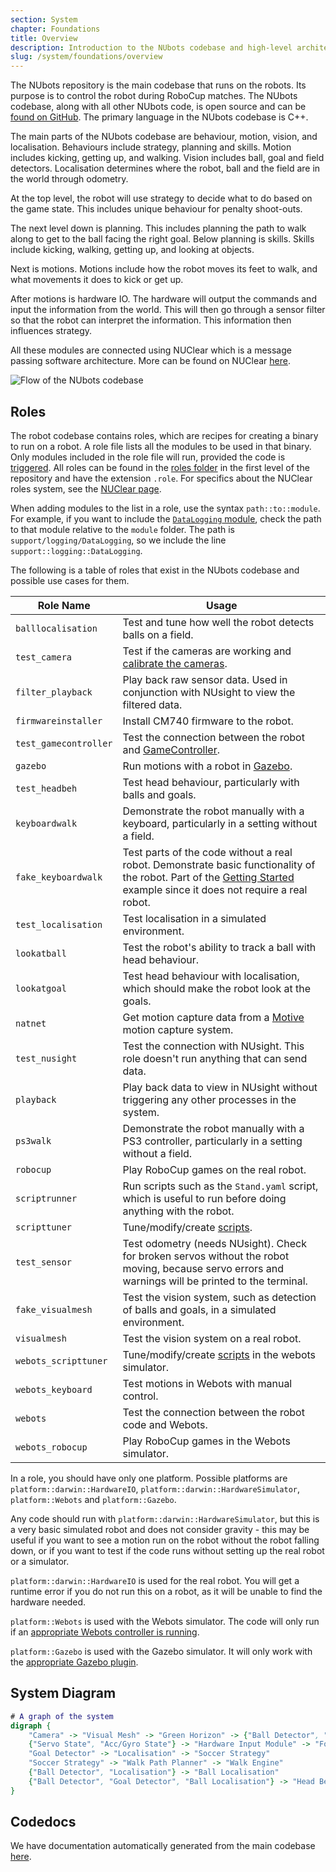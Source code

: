 ```yaml
---
section: System
chapter: Foundations
title: Overview
description: Introduction to the NUbots codebase and high-level architecture.
slug: /system/foundations/overview
---
```


The NUbots repository is the main codebase that runs on the robots. Its purpose is to control the robot during RoboCup matches. The NUbots codebase, along with all other NUbots code, is open source and can be [found on GitHub](https://github.com/NUbots/NUbots/). The primary language in the NUbots codebase is C++.

The main parts of the NUbots codebase are behaviour, motion, vision, and localisation. Behaviours include strategy, planning and skills. Motion includes kicking, getting up, and walking. Vision includes ball, goal and field detectors. Localisation determines where the robot, ball and the field are in the world through odometry.

At the top level, the robot will use strategy to decide what to do based on the game state. This includes unique behaviour for penalty shoot-outs.

The next level down is planning. This includes planning the path to walk along to get to the ball facing the right goal.
Below planning is skills. Skills include kicking, walking, getting up, and looking at objects.

Next is motions. Motions include how the robot moves its feet to walk, and what movements it does to kick or get up.

After motions is hardware IO. The hardware will output the commands and input the information from the world. This will then go through a sensor filter so that the robot can interpret the information. This information then influences strategy.

All these modules are connected using NUClear which is a message passing software architecture. More can be found on NUClear [here](https://nuclear.readthedocs.io/en/latest/).

![Flow of the NUbots codebase](./images/software-overview.svg)

## Roles

The robot codebase contains roles, which are recipes for creating a binary to run on a robot. A role file lists all the modules to be used in that binary. Only modules included in the role file will run, provided the code is [triggered](/system/foundations/nuclear#nuclear-dsl). All roles can be found in the [roles folder](https://github.com/NUbots/NUbots/tree/main/roles) in the first level of the repository and have the extension `.role`. For specifics about the NUClear roles system, see the [NUClear page](/system/foundations/nuclear#nuclear-roles).

When adding modules to the list in a role, use the syntax `path::to::module`. For example, if you want to include the [`DataLogging` module](https://github.com/NUbots/NUbots/tree/main/module/support/logging/DataLogging), check the path to that module relative to the `module` folder. The path is `support/logging/DataLogging`, so we include the line `support::logging::DataLogging`.

The following is a table of roles that exist in the NUbots codebase and possible use cases for them.

| Role Name             | Usage                                                                                                                                                                                                  |
| --------------------- | ------------------------------------------------------------------------------------------------------------------------------------------------------------------------------------------------------ |
| `balllocalisation`    | Test and tune how well the robot detects balls on a field.                                                                                                                                             |
| `test_camera`         | Test if the cameras are working and [calibrate the cameras](/guides/main/camera-calibration).                                                                                                          |
| `filter_playback`     | Play back raw sensor data. Used in conjunction with NUsight to view the filtered data.                                                                                                                 |
| `firmwareinstaller`   | Install CM740 firmware to the robot.                                                                                                                                                                   |
| `test_gamecontroller` | Test the connection between the robot and [GameController](https://github.com/RoboCup-Humanoid-TC/GameController).                                                                                     |
| `gazebo`              | Run motions with a robot in [Gazebo](http://gazebosim.org/).                                                                                                                                           |
| `test_headbeh`        | Test head behaviour, particularly with balls and goals.                                                                                                                                                |
| `keyboardwalk`        | Demonstrate the robot manually with a keyboard, particularly in a setting without a field.                                                                                                             |
| `fake_keyboardwalk`   | Test parts of the code without a real robot. Demonstrate basic functionality of the robot. Part of the [Getting Started](/guides/main/getting-started) example since it does not require a real robot. |
| `test_localisation`   | Test localisation in a simulated environment.                                                                                                                                                          |
| `lookatball`          | Test the robot's ability to track a ball with head behaviour.                                                                                                                                          |
| `lookatgoal`          | Test head behaviour with localisation, which should make the robot look at the goals.                                                                                                                  |
| `natnet`              | Get motion capture data from a [Motive](https://optitrack.com/software/motive/) motion capture system.                                                                                                 |
| `test_nusight`        | Test the connection with NUsight. This role doesn't run anything that can send data.                                                                                                                   |
| `playback`            | Play back data to view in NUsight without triggering any other processes in the system.                                                                                                                |
| `ps3walk`             | Demonstrate the robot manually with a PS3 controller, particularly in a setting without a field.                                                                                                       |
| `robocup`             | Play RoboCup games on the real robot.                                                                                                                                                                  |
| `scriptrunner`        | Run scripts such as the `Stand.yaml` script, which is useful to run before doing anything with the robot.                                                                                              |
| `scripttuner`         | Tune/modify/create [scripts](/system/subsystems/motion#script-engine).                                                                                                                                 |
| `test_sensor`         | Test odometry (needs NUsight). Check for broken servos without the robot moving, because servo errors and warnings will be printed to the terminal.                                                    |
| `fake_visualmesh`     | Test the vision system, such as detection of balls and goals, in a simulated environment.                                                                                                              |
| `visualmesh`          | Test the vision system on a real robot.                                                                                                                                                                |
| `webots_scripttuner`  | Tune/modify/create [scripts](/system/subsystems/motion#script-engine) in the webots simulator.                                                                                                         |
| `webots_keyboard`     | Test motions in Webots with manual control.                                                                                                                                                            |
| `webots`              | Test the connection between the robot code and Webots.                                                                                                                                                 |
| `webots_robocup`      | Play RoboCup games in the Webots simulator.                                                                                                                                                            |

In a role, you should have only one platform. Possible platforms are `platform::darwin::HardwareIO`, `platform::darwin::HardwareSimulator`, `platform::Webots` and `platform::Gazebo`.

Any code should run with `platform::darwin::HardwareSimulator`, but this is a very basic simulated robot and does not consider gravity - this may be useful if you want to see a motion run on the robot without the robot falling down, or if you want to test if the code runs without setting up the real robot or a simulator.

`platform::darwin::HardwareIO` is used for the real robot. You will get a runtime error if you do not run this on a robot, as it will be unable to find the hardware needed.

`platform::Webots` is used with the Webots simulator. The code will only run if an [appropriate Webots controller is running](/guides/tools/webots-setup).

`platform::Gazebo` is used with the Gazebo simulator. It will only work with the [appropriate Gazebo plugin](/guides/tools/gazebo-install).

## System Diagram

```dot
# A graph of the system
digraph {
    "Camera" -> "Visual Mesh" -> "Green Horizon" -> {"Ball Detector", "Goal Detector"}
    {"Servo State", "Acc/Gyro State"} -> "Hardware Input Module" -> "Forward Kinematics" -> "Odometry" -> {"Visual Mesh", "Walk Engine", "Localisation"}
    "Goal Detector" -> "Localisation" -> "Soccer Strategy"
    "Soccer Strategy" -> "Walk Path Planner" -> "Walk Engine"
    {"Ball Detector", "Localisation"} -> "Ball Localisation"
    {"Ball Detector", "Goal Detector", "Ball Localisation"} -> "Head Behaviour Soccer" -> {"Head Controller", "Walk Engine"} -> "Inverse Kinematics" -> "Servo Command"
}
```

## Codedocs

We have documentation automatically generated from the main codebase [here](https://codedocs.nubots.net/).
